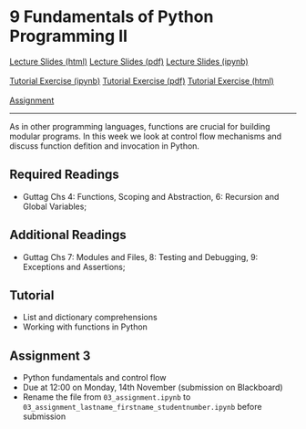 # 9 Fundamentals of Python Programming II

<div id="buttons">
<a class="btn btn-primary btn-lg" role="button" href="lectures/09_week.html">Lecture Slides (html)</a>
<a class="btn btn-info btn-lg" role="button" href="https://github.com/ASDS-TCD/POP77001_Computer_Programming_2022/blob/main/lectures/09_week.pdf">Lecture Slides (pdf)</a>
<a class="btn btn-secondary btn-lg" role="button" href="https://github.com/ASDS-TCD/POP77001_Computer_Programming_2022/blob/main/lectures/09_week.ipynb">Lecture Slides (ipynb)</a>
<br>
<br>
<a class="btn btn-success btn-lg" role="button" href="https://github.com/ASDS-TCD/POP77001_Computer_Programming_2022/blob/main/tutorials/09_week.ipynb">Tutorial Exercise (ipynb)</a>
<a class="btn btn-info btn-lg" role="button" href="https://github.com/ASDS-TCD/POP77001_Computer_Programming_2022/blob/main/tutorials/09_week.pdf">Tutorial Exercise (pdf)</a>
<a class="btn btn-secondary btn-lg" role="button" href="tutorials/09_week.html">Tutorial Exercise (html)</a>
<br>
<br>
<a class="btn btn-danger btn-lg" role="button" href="https://github.com/ASDS-TCD/POP77001_Computer_Programming_2022/blob/main/assignments/03_assignment.ipynb">Assignment</a>
</div>
---

As in other programming languages, functions are crucial for building modular programs. In this week we look at control flow mechanisms and discuss function defition and invocation in Python.

## Required Readings

- Guttag Chs 4: Functions, Scoping and Abstraction, 6: Recursion and Global Variables;

## Additional Readings

- Guttag Chs 7: Modules and Files, 8: Testing and Debugging, 9: Exceptions and Assertions;

## Tutorial

- List and dictionary comprehensions
- Working with functions in Python

## Assignment 3

- Python fundamentals and control flow
- Due at 12:00 on Monday, 14th November (submission on Blackboard)
- Rename the file from `03_assignment.ipynb` to `03_assignment_lastname_firstname_studentnumber.ipynb` before submission
